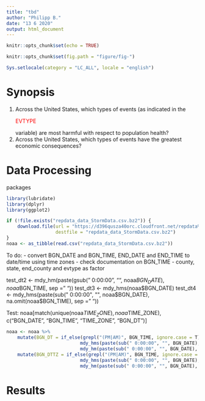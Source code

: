 ```yaml
---
title: "tbd"
author: "Philipp B."
date: "13 6 2020"
output: html_document
---
```


```r
knitr::opts_chunk$set(echo = TRUE)

knitr::opts_chunk$set(fig.path = "figure/fig-")

Sys.setlocale(category = "LC_ALL", locale = "english")
```

# Synopsis
1. Across the United States, which types of events (as indicated in the <p style="color:red">EVTYPE</p> variable) are most harmful with respect to population health?
1. Across the United States, which types of events have the greatest economic consequences?

# Data Processing

packages
```r
library(lubridate)
library(dplyr)
library(ggplot2)
```

```r
if (!file.exists("repdata_data_StormData.csv.bz2")) {
    download.file(url = "https://d396qusza40orc.cloudfront.net/repdata%2Fdata%2FStormData.csv.bz2",
                  destfile = "repdata_data_StormData.csv.bz2")
}
noaa <- as_tibble(read.csv("repdata_data_StormData.csv.bz2"))
```

To do:
- convert BGN_DATE and BGN_TIME, END_DATE and END_TIME to date/time using time zones
- check documentation on BGN_TIME
- county, state, end_county and evtype as factor

test_dt2 <- mdy_hm(paste(gsub(" 0:00:00", "", noaa$BGN_DATE), noaa$BGN_TIME, sep = " "))
test_dt3 <- mdy_hms(noaa$BGN_DATE)
test_dt4 <- mdy_hms(paste(sub(" 0:00:00", "", noaa$BGN_DATE), na.omit(noaa$BGN_TIME), sep = " "))

Test:
noaa[match(unique(noaa$TIME_ZONE), noaa$TIME_ZONE), c("BGN_DATE", "BGN_TIME", "TIME_ZONE", "BGN_DT")]

```r
noaa <- noaa %>% 
    mutate(BGN_DT = if_else(grepl("(PM|AM)", BGN_TIME, ignore.case = T), 
                           mdy_hms(paste(sub(" 0:00:00", "", BGN_DATE), noaa$BGN_TIME, sep = " "), quiet = T),
                           mdy_hm(paste(sub(" 0:00:00", "", BGN_DATE), noaa$BGN_TIME, sep = " "), quiet = T))) %>% rowwise %>%
    mutate(BGN_DTTZ = if_else(grepl("(PM|AM)", BGN_TIME, ignore.case = T), 
                           mdy_hms(paste(sub(" 0:00:00", "", BGN_DATE), noaa$BGN_TIME, sep = " "), tz = TIME_ZONE, quiet = T),
                           mdy_hm(paste(sub(" 0:00:00", "", BGN_DATE), noaa$BGN_TIME, sep = " "), tz = TIME_ZONE, quiet = T)))
```

# Results